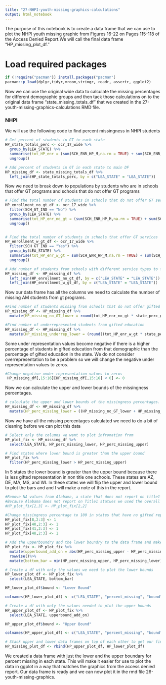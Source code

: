 ---
title: "27-NHPI-youth-missing-graphics-calculations"
output: html_notebook
---

The purpose of this notebook is to create a data frame that we can use to plot the NHPI youth missing graphic from Figures 16-22 on Pages 115-118 of the Access Denied Report.We will call the final data frame "HP_missing_plot_df."

# Load required packages

```{r}
if (!require("pacman")) install.packages("pacman")
pacman::p_load(dplyr,tidyr,vroom,stringr, readr, assertr, ggplot2)
```

Now we can use the original wide data to calculate the missing percentages for different demographic groups and then tack those calculations on to the original data frame "state_missing_totals_df" that we created in the 27-youth-missing-graphics-calculations RMD file.

### NHPI

We will use the following code to find percent missingness in NHPI students

```{r}
# Get percent of students in GT in each state
HP_state_totals_perc <- ocr_17_wide %>%
  group_by(LEA_STATE) %>%
  summarise(tot_HP_enr = (sum(SCH_ENR_HP_M,na.rm = TRUE) + sum(SCH_ENR_HP_F,na.rm = TRUE)), tot_HP_gt_enr = (sum(SCH_GTENR_HP_M,na.rm = TRUE) + sum(SCH_GTENR_HP_F,na.rm = TRUE)), state_HP_perc_gt = (sum(SCH_GTENR_HP_M,na.rm = TRUE) + sum(SCH_GTENR_HP_F,na.rm = TRUE))/(sum(SCH_ENR_HP_M,na.rm = TRUE) + sum(SCH_ENR_HP_F,na.rm = TRUE))) %>%
  ungroup()
```

```{r}
# Add percent of students in GT in each state to main DF
HP_missing_df <- state_missing_totals_df %>%
  left_join(HP_state_totals_perc, by = c("LEA_STATE" = "LEA_STATE"))
```

Now we need to break down to populations by students who are in schools that offer GT programs and schools that do not offer GT programs

```{r}
# Find the total number of students in schools that do not offer GT services
HP_enrollment_no_gt_df <- ocr_17_wide %>%
  filter(SCH_GT_IND == "No") %>%
  group_by(LEA_STATE) %>%
  summarise(tot_HP_enr_no_gt = (sum(SCH_ENR_HP_M,na.rm = TRUE) + sum(SCH_ENR_HP_F,na.rm = TRUE))) %>%
  ungroup()
  
```

```{r}
# Find the total number of students in schools that offer GT services
HP_enrollment_w_gt_df <- ocr_17_wide %>%
  filter(SCH_GT_IND == "Yes") %>%
  group_by(LEA_STATE) %>%
  summarise(tot_HP_enr_w_gt = sum(SCH_ENR_HP_M,na.rm = TRUE) + sum(SCH_ENR_HP_F,na.rm = TRUE)) %>%
  ungroup()
```

```{r}
# Add number of students from schools with different service types to full DF
HP_missing_df <- HP_missing_df %>%
  left_join(HP_enrollment_no_gt_df, by = c("LEA_STATE" = "LEA_STATE")) %>%
  left_join(HP_enrollment_w_gt_df, by = c("LEA_STATE" = "LEA_STATE"))

```

Now our data frame has all the columns we need to calculate the number of missing AM students from gt programs.

```{r}
#Find number of students missing from schools that do not offer gifted education
HP_missing_df <- HP_missing_df %>%
  mutate(HP_missing_no_GT_lower = round(tot_HP_enr_no_gt * state_perc_gt), HP_missing_no_GT_upper = round(tot_HP_enr_no_gt * state_nonT1_perc_gt))
```

```{r}
#Find number of underrepresented students from gifted education
HP_missing_df <- HP_missing_df %>%
  mutate(HP_missing_underrep_lower = (round((tot_HP_enr_w_gt * state_perc_gt)) - tot_HP_gt_enr), HP_missing_underrep_upper = (round(tot_HP_enr_w_gt * state_nonT1_perc_gt) - tot_HP_gt_enr))
```

Some under representation values become negative if there is a higher percentage of students in gifted education from that demographic than the percentage of gifted education in the state. We do not consider overrepresentation to be a problem so we will change the negative under representation values to zeros. 

```{r}
#Change negative under representation values to zeros
 HP_missing_df[,15:16][HP_missing_df[,15:16] < 0] <- 0
```

Now we can calculate the upper and lower bounds of the missingness percentages. 

```{r}
# calculate the upper and lower bounds of the missingness percentages.
HP_missing_df <- HP_missing_df %>%
  mutate(HP_perc_missing_lower = ((HP_missing_no_GT_lower + HP_missing_underrep_lower)/(tot_HP_gt_enr + HP_missing_no_GT_lower + HP_missing_underrep_lower)), HP_perc_missing_upper = ((HP_missing_no_GT_upper + HP_missing_underrep_upper)/(tot_HP_gt_enr + HP_missing_no_GT_upper + HP_missing_underrep_upper)))
```

Now we have all the missing percentages calculated we need to do a bit of cleaning before we can plot this data

```{r}
# Select only the columns we want to plot infromation from
HP_plot_fix <- HP_missing_df %>%
  select(LEA_STATE, HP_perc_missing_lower, HP_perc_missing_upper)
```

```{r}
# Find states where lower bound is greater than the upper bound
HP_plot_fix %>%
  filter(HP_perc_missing_lower > HP_perc_missing_upper)
```

In 5 states the lower bound is greater than the upper bound because there is less gifted representation in non title one schools. These states are AZ, DE, MA, MS, and WI. In these states we will flip the upper and lower bound to plot the bars and and I will make a note of this in the report. 

```{r}
#Remove NA values from Alabama, a state that does not report on title1 status which resulted in NA values in the calculations
#Because Alabama does not report on Title1 statues we used the overall percentage for both values
#HP_plot_fix[2,3] <- HP_plot_fix[2,2]

#Change missingness percentage to 100 in states that have no gifted representation at all
HP_plot_fix[8,2:3] <- 1
HP_plot_fix[40,2:3] <- 1
HP_plot_fix[41,2:3] <- 1
HP_plot_fix[48,2:3] <- 1
```

```{r}
# Add the upperboundry and the lower boundry to the data frame and make sure the missing percentage mins and maxs are the upper and lower boundries
HP_plot_fix <- HP_plot_fix %>%
  mutate(upperbound_add_on = abs(HP_perc_missing_upper - HP_perc_missing_lower))%>%
  rowwise()%>%
  mutate(bottom_bar = min(HP_perc_missing_upper, HP_perc_missing_lower), top_bar = max(HP_perc_missing_upper, HP_perc_missing_lower))
```

```{r}
# Create a df with only the values we need to plot the lower bounds
HP_lower_plot_df <- HP_plot_fix %>%
  select(LEA_STATE, bottom_bar)

HP_lower_plot_df$bound <- "Lower Bound"

colnames(HP_lower_plot_df) <- c("LEA_STATE", "percent_missing", "bound")
```

```{r}
# Create a df with only the values needed to plot the upper bounds
HP_upper_plot_df <- HP_plot_fix %>%
  select(LEA_STATE, upperbound_add_on)

HP_upper_plot_df$bound <- "Upper Bound"

colnames(HP_upper_plot_df) <- c("LEA_STATE", "percent_missing", "bound")
```

```{r}
# Stack upper and lower data frames on top of each other to get our final data frame for plotting. 
HP_missing_plot_df <- rbind(HP_upper_plot_df, HP_lower_plot_df)
```

We created a data frame with just the lower and the upper boundary for percent missing in each state. This will make it easier for use to plot the data in ggplot in a way that matches the graphics from the access denied report. Our data frame is ready and we can now plot it in the rmd file 26-youth-missing-graphics.


